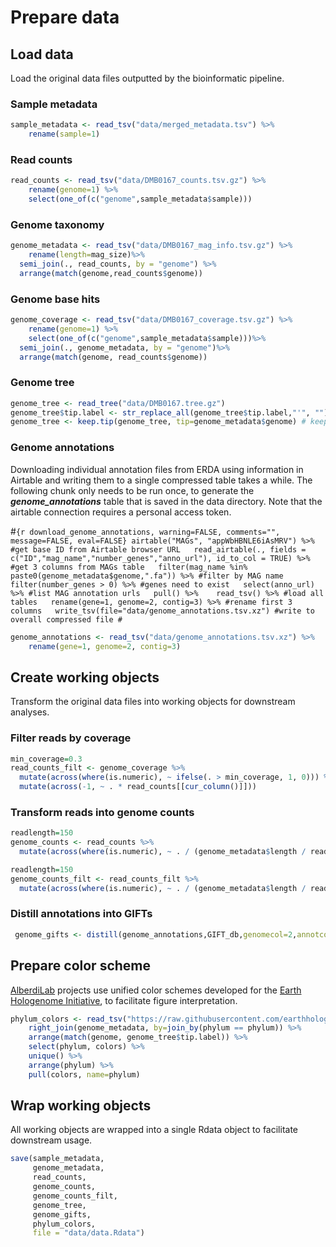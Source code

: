 # Prepare data

## Load data

Load the original data files outputted by the bioinformatic pipeline.

### Sample metadata

```r
sample_metadata <- read_tsv("data/merged_metadata.tsv") %>%
    rename(sample=1)
```

### Read counts

```r
read_counts <- read_tsv("data/DMB0167_counts.tsv.gz") %>%
    rename(genome=1) %>% 
    select(one_of(c("genome",sample_metadata$sample)))
```

### Genome taxonomy

```r
genome_metadata <- read_tsv("data/DMB0167_mag_info.tsv.gz") %>%
    rename(length=mag_size)%>%
  semi_join(., read_counts, by = "genome") %>% 
  arrange(match(genome,read_counts$genome))
```

### Genome base hits

```r
genome_coverage <- read_tsv("data/DMB0167_coverage.tsv.gz") %>%
    rename(genome=1) %>% 
    select(one_of(c("genome",sample_metadata$sample)))%>% 
  semi_join(., genome_metadata, by = "genome")%>%
  arrange(match(genome, read_counts$genome))
```


### Genome tree

```r
genome_tree <- read_tree("data/DMB0167.tree.gz")
genome_tree$tip.label <- str_replace_all(genome_tree$tip.label,"'", "") #remove single quotes in MAG names
genome_tree <- keep.tip(genome_tree, tip=genome_metadata$genome) # keep only MAG tips
```

### Genome annotations

Downloading individual annotation files from ERDA using information in Airtable and writing them to a single compressed table takes a while. The following chunk only needs to be run once, to generate the ***genome_annotations*** table that is saved in the data directory. Note that the airtable connection requires a personal access token. 

#```{r download_genome_annotations, warning=FALSE, comments="", message=FALSE, eval=FALSE}
airtable("MAGs", "appWbHBNLE6iAsMRV") %>% #get base ID from Airtable browser URL
  read_airtable(., fields = c("ID","mag_name","number_genes","anno_url"), id_to_col = TRUE) %>% #get 3 columns from MAGs table
  filter(mag_name %in% paste0(genome_metadata$genome,".fa")) %>% #filter by MAG name
  filter(number_genes > 0) %>% #genes need to exist
  select(anno_url) %>% #list MAG annotation urls
  pull() %>% 
  read_tsv() %>% #load all tables
  rename(gene=1, genome=2, contig=3) %>% #rename first 3 columns
  write_tsv(file="data/genome_annotations.tsv.xz") #write to overall compressed file
#```

```r
genome_annotations <- read_tsv("data/genome_annotations.tsv.xz") %>%
    rename(gene=1, genome=2, contig=3)
```

## Create working objects

Transform the original data files into working objects for downstream analyses.

### Filter reads by coverage

```r
min_coverage=0.3
read_counts_filt <- genome_coverage %>%
  mutate(across(where(is.numeric), ~ ifelse(. > min_coverage, 1, 0))) %>%
  mutate(across(-1, ~ . * read_counts[[cur_column()]])) 
```

### Transform reads into genome counts

```r
readlength=150
genome_counts <- read_counts %>%
  mutate(across(where(is.numeric), ~ . / (genome_metadata$length / readlength) ))
```

```r
readlength=150
genome_counts_filt <- read_counts_filt %>%
  mutate(across(where(is.numeric), ~ . / (genome_metadata$length / readlength) ))
```

### Distill annotations into GIFTs 

```r
 genome_gifts <- distill(genome_annotations,GIFT_db,genomecol=2,annotcol=c(9,10,19), verbosity=F)
```

## Prepare color scheme

[AlberdiLab](www.alberdilab.dk) projects use unified color schemes developed for the [Earth Hologenome Initiative](www.earthhologenome.org), to facilitate figure interpretation.

```r
phylum_colors <- read_tsv("https://raw.githubusercontent.com/earthhologenome/EHI_taxonomy_colour/main/ehi_phylum_colors.tsv") %>%
    right_join(genome_metadata, by=join_by(phylum == phylum)) %>%
    arrange(match(genome, genome_tree$tip.label)) %>%
    select(phylum, colors) %>% 
    unique() %>%
    arrange(phylum) %>%
    pull(colors, name=phylum)
```

## Wrap working objects

All working objects are wrapped into a single Rdata object to facilitate downstream usage.

```r
save(sample_metadata, 
     genome_metadata, 
     read_counts, 
     genome_counts, 
     genome_counts_filt, 
     genome_tree,
     genome_gifts,
     phylum_colors,
     file = "data/data.Rdata")
```
